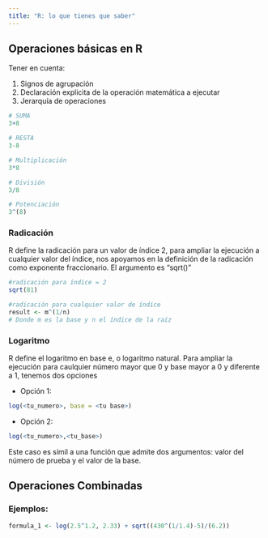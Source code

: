 ```yaml
---
title: "R: lo que tienes que saber"
---
```


## Operaciones básicas en R

Tener en cuenta:

1. Signos de agrupación
2. Declaración explicita de la operación matemática a ejecutar
3. Jerarquía de operaciones

```r
# SUMA
3+8

# RESTA
3-8

# Multiplicación
3*8

# División
3/8

# Potenciación
3^(8)
```
### Radicación

R define la radicación para un valor de índice 2, para ampliar la ejecución a cualquier valor del índice, nos apoyamos en la definición de la radicación como exponente fraccionario. El argumento es "sqrt()"

```r
#radicación para índice = 2
sqrt(81)

#radicación para cualquier valor de índice 
result <- m^(1/n)
# Donde m es la base y n el índice de la raíz
```

### Logaritmo 

R define el logaritmo en base e, o logaritmo natural. Para ampliar la ejecución para caulquier número mayor que 0 y base mayor a 0 y diferente a 1, tenemos dos opciones

- Opción 1: 

```r
log(<tu_numero>, base = <tu base>)
```

- Opción 2:

```r
log(<tu_numero>,<tu_base>)
```
Este caso es símil a una función que admite dos argumentos: valor del número de prueba y el valor de la base.

## Operaciones Combinadas

### Ejemplos:

```r
formula_1 <- log(2.5^1.2, 2.33) + sqrt((430^(1/1.4)-5)/(6.2))
```
